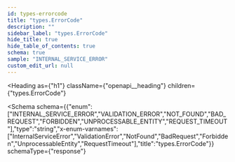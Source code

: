 ```yaml
---
id: types-errorcode
title: "types.ErrorCode"
description: ""
sidebar_label: "types.ErrorCode"
hide_title: true
hide_table_of_contents: true
schema: true
sample: "INTERNAL_SERVICE_ERROR"
custom_edit_url: null
---
```



<Heading
  as={"h1"}
  className={"openapi__heading"}
  children={"types.ErrorCode"}
>
</Heading>





<Schema
  schema={{"enum":["INTERNAL_SERVICE_ERROR","VALIDATION_ERROR","NOT_FOUND","BAD_REQUEST","FORBIDDEN","UNPROCESSABLE_ENTITY","REQUEST_TIMEOUT"],"type":"string","x-enum-varnames":["InternalServiceError","ValidationError","NotFound","BadRequest","Forbidden","UnprocessableEntity","RequestTimeout"],"title":"types.ErrorCode"}}
  schemaType={"response"}
>
  
</Schema>
            